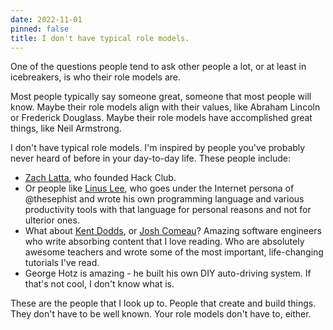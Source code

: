 ```yaml
---
date: 2022-11-01
pinned: false
title: I don't have typical role models.
---
```


One of the questions people tend to ask other people a lot, or at least in icebreakers, is who their role models are.

Most people typically say someone great, someone that most people will know. Maybe their role models align with their values, like Abraham Lincoln or Frederick Douglass. Maybe their role models have accomplished great things, like Neil Armstrong.

I don't have typical role models. I'm inspired by people you've probably never heard of before in your day-to-day life. These people include:

* [Zach Latta](https://zachlatta.com/), who founded Hack Club.
* Or people like [Linus Lee](https://thesephist.com/), who goes under the Internet persona of @thesephist and wrote his own programming language and various productivity tools with that language for personal reasons and not for ulterior ones.
* What about [Kent Dodds](https://kentcdodds.com/), or [Josh Comeau](https://www.joshwcomeau.com/)? Amazing software engineers who write absorbing content that I love reading. Who are absolutely awesome teachers and wrote some of the most important, life-changing tutorials I've read.
* George Hotz is amazing - he built his own DIY auto-driving system. If that's not cool, I don't know what is.

These are the people that I look up to. People that create and build things. They don't have to be well known. Your role models don't have to, either.